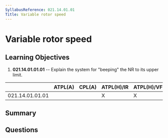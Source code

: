 ```yaml
---
SyllabusReference: 021.14.01.01
Title: Variable rotor speed
---
```


# Variable rotor speed

## Learning Objectives

1. **021.14.01.01.01** -- Explain the system for "beeping" the NR to its upper
   limit.

|                 | ATPL(A) | CPL(A) | ATPL(H)/IR | ATPL(H)/VFR | CPL(H) | IR  | CBIR(A) |
| --------------- | ------- | ------ | ---------- | ----------- | ------ | --- | ------- |
| 021.14.01.01.01 |         |        | X          | X           | X      |     |         |

## Summary

## Questions
